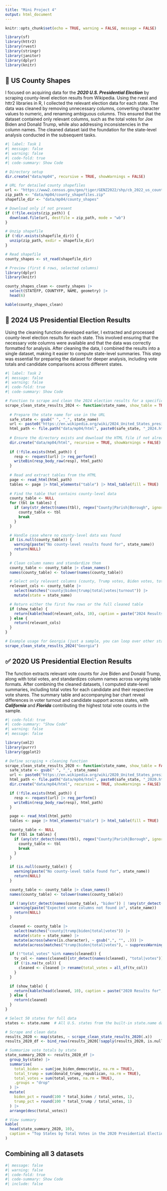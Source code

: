 ```yaml
---
title: "Mini Project 4"
output: html_document
---
```


```r
knitr::opts_chunk$set(echo = TRUE, warning = FALSE, message = FALSE)
```

```r
library(sf)
library(httr2)
library(rvest)
library(stringr)
library(janitor)
library(dplyr)
library(knitr)
```

## 🧩 US County Shapes

I focused on acquiring data for the ***2020 U.S. Presidential Election*** by scraping county-level election results from Wikipedia. Using the rvest and httr2 libraries in R, I collected the relevant election data for each state. The data was cleaned by removing unnecessary columns, converting character values to numeric, and renaming ambiguous columns. This ensured that the dataset contained only relevant columns, such as the total votes for Joe Biden and Donald Trump, while also addressing inconsistencies in the column names. The cleaned dataset laid the foundation for the state-level analysis conducted in the subsequent tasks.

```r
#| label: Task 1
#| message: false
#| warning: false
#| code-fold: true
#| code-summary: Show Code

# Directory setup
dir.create("data/mp04", recursive = TRUE, showWarnings = FALSE)

# URL for detailed county shapefiles
url <- "https://www2.census.gov/geo/tiger/GENZ2022/shp/cb_2022_us_county_500k.zip"
zip_path <- "data/mp04/county_shapefiles.zip"
shapefile_dir <- "data/mp04/county_shapes"

# Download only if not present
if (!file.exists(zip_path)) {
  download.file(url, destfile = zip_path, mode = "wb")
}

# Unzip shapefile
if (!dir.exists(shapefile_dir)) {
  unzip(zip_path, exdir = shapefile_dir)
}

# Read shapefile
county_shapes <- st_read(shapefile_dir)

# Preview (first 6 rows, selected columns)
library(dplyr)
library(knitr)

county_shapes_clean <- county_shapes |>
  select(STATEFP, COUNTYFP, NAME, geometry) |>
  head(6)

kable(county_shapes_clean)
```

## 🧩 2024 US Presidential Election Results

Using the cleaning function developed earlier, I extracted and processed county-level election results for each state. This involved ensuring that the necessary vote columns were available and that the data was correctly formatted for analysis. After cleaning the data, I combined the results into a single dataset, making it easier to compute state-level summaries. This step was essential for preparing the dataset for deeper analysis, including vote totals and candidate comparisons across different states.

```r
#| label: Task 2
#| message: false
#| warning: false
#| code-fold: true
#| code-summary: Show Code

# Function to scrape and clean the 2024 election results for a specific state
scrape_clean_state_results_2024 <- function(state_name, show_table = TRUE) {
  
  # Prepare the state name for use in the URL
  safe_state <- gsub(" ", "_", state_name)
  url <- paste0("https://en.wikipedia.org/wiki/2024_United_States_presidential_election_in_", safe_state)
  html_path <- file.path("data/mp04/html", paste0(safe_state, "_2024.html"))
  
  # Ensure the directory exists and download the HTML file if not already cached
  dir.create("data/mp04/html", recursive = TRUE, showWarnings = FALSE)
  
  if (!file.exists(html_path)) {
    resp <- request(url) |> req_perform()
    writeBin(resp_body_raw(resp), html_path)
  }
  
  # Read and extract tables from the HTML
  page <- read_html(html_path)
  tables <- page |> html_elements("table") |> html_table(fill = TRUE)
  
  # Find the table that contains county-level data
  county_table <- NULL
  for (tbl in tables) {
    if (any(str_detect(names(tbl), regex("County|Parish|Borough", ignore_case = TRUE)))) {
      county_table <- tbl
      break
    }
  }

  # Handle case where no county-level data was found
  if (is.null(county_table)) {
    warning(paste("No county-level results found for", state_name))
    return(NULL)
  }
  
  # Clean column names and standardize them
  county_table <- county_table |> clean_names()
  names(county_table) <- tolower(names(county_table))

  # Select only relevant columns (county, Trump votes, Biden votes, total votes, and turnout)
  relevant_cols <- county_table |> 
    select(matches("county|biden|trump|total|votes|turnout")) |> 
    mutate(state = state_name)

  # Return either the first few rows or the full cleaned table
  if (show_table) {
    return(kable(head(relevant_cols, 10), caption = paste("2024 Results for", state_name)))
  } else {
    return(relevant_cols)
  }
}

# Example usage for Georgia (just a sample, you can loop over other states)
scrape_clean_state_results_2024("Georgia")
```

## ✅ 2020 US Presidential Election Results

The function extracts relevant vote counts for Joe Biden and Donald Trump, along with total votes, and standardizes column names across varying table formats. After combining the cleaned datasets, I computed state-level summaries, including total votes for each candidate and their respective vote shares. The summary table and accompanying bar chart reveal differences in voter turnout and candidate support across states, with ***California*** and ***Florida*** contributing the highest total vote counts in the sample.

```r
#| code-fold: true
#| code-summary: "Show Code"
#| warning: false
#| message: false

library(xml2)
library(purrr)
library(ggplot2)

# Define scraping + cleaning function
scrape_clean_state_results_2020 <- function(state_name, show_table = FALSE) {
  safe_state <- gsub(" ", "_", state_name)
  url <- paste0("https://en.wikipedia.org/wiki/2020_United_States_presidential_election_in_", safe_state)
  html_path <- file.path("data/mp04/html", paste0(safe_state, "_2020.html"))
  dir.create("data/mp04/html", recursive = TRUE, showWarnings = FALSE)

  if (!file.exists(html_path)) {
    resp <- request(url) |> req_perform()
    writeBin(resp_body_raw(resp), html_path)
  }

  page <- read_html(html_path)
  tables <- page |> html_elements("table") |> html_table(fill = TRUE)

  county_table <- NULL
  for (tbl in tables) {
    if (any(str_detect(names(tbl), regex("County|Parish|Borough", ignore_case = TRUE)))) {
      county_table <- tbl
      break
    }
  }

  if (is.null(county_table)) {
    warning(paste("No county-level table found for", state_name))
    return(NULL)
  }

  county_table <- county_table |> clean_names()
  names(county_table) <- tolower(names(county_table))

  if (!any(str_detect(names(county_table), "biden")) | !any(str_detect(names(county_table), "trump"))) {
    warning(paste("Expected vote columns not found in", state_name))
    return(NULL)
  }

  cleaned <- county_table |> 
    select(matches("county|trump|biden|total|votes")) |> 
    mutate(state = state_name) |> 
    mutate(across(where(is.character), ~ gsub(",", "", .))) |> 
    mutate(across(matches("trump|biden|total|votes"), ~ suppressWarnings(as.numeric(.))))

  if (!"total_votes" %in% names(cleaned)) {
    tv_col <- names(cleaned)[str_detect(names(cleaned), "total|votes")][1]
    if (!is.na(tv_col)) {
      cleaned <- cleaned |> rename(total_votes = all_of(tv_col))
    }
  }

  if (show_table) {
    return(kable(head(cleaned, 10), caption = paste("2020 Results for", state_name)))
  } else {
    return(cleaned)
  }
}

# Select 50 states for full data
states <- state.name  # All U.S. states from the built-in state.name dataset

# Scrape and clean data
results_2020 <- map(states, ~ scrape_clean_state_results_2020(.x))
results_2020_df <- bind_rows(results_2020[!sapply(results_2020, is.null)])

# Summarize vote totals by state
state_summary_2020 <- results_2020_df |>
  group_by(state) |>
  summarise(
    total_biden = sum(joe_biden_democratic, na.rm = TRUE),
    total_trump = sum(donald_trump_republican, na.rm = TRUE),
    total_votes = sum(total_votes, na.rm = TRUE),
    .groups = "drop"
  ) |>
  mutate(
    biden_pct = round(100 * total_biden / total_votes, 1),
    trump_pct = round(100 * total_trump / total_votes, 1)
  ) |>
  arrange(desc(total_votes))

# View summary
kable(
  head(state_summary_2020, 10),
  caption = "Top States by Total Votes in the 2020 Presidential Election"
)
```

## Combining all 3 datasets 

```r
#| message: false
#| warning: false
#| code-fold: true
#| code-summary: Show Code
#| include: false

```
